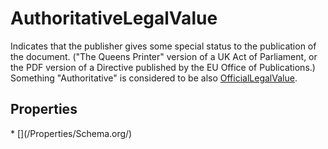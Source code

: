 # AuthoritativeLegalValue

Indicates that the publisher gives some special status to the publication of the document. ("The Queens Printer" version of a UK Act of Parliament, or the PDF version of a Directive published by the EU Office of Publications.) Something "Authoritative" is considered to be also <a class="localLink" href="/OfficialLegalValue">OfficialLegalValue</a>.

## Properties

<Grid>
* [](/Properties/Schema.org/)

</Grid>

